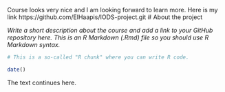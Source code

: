 Course looks very nice and I am looking forward to learn more.
Here is my link https://github.com/ElHaapis/IODS-project.git
# About the project

*Write a short description about the course and add a link to your GitHub repository here. This is an R Markdown (.Rmd) file so you should use R Markdown syntax.*

```r
# This is a so-called "R chunk" where you can write R code.

date()

```
The text continues here.

